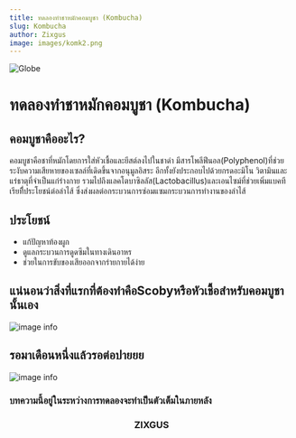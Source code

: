 ```yaml
---
title: ทดลองทำชาหมักคอมบูชา (Kombucha)
slug: Kombucha
author: Zixgus
image: images/komk2.png
---
```


![Globe](images/kom.jpeg)
# ทดลองทำชาหมักคอมบูชา (Kombucha)
## คอมบูชาคืออะไร?
คอมบูชาคือชาที่หมักโดยการใส่หัวเชื้อและยีสต์ลงไปในชาดำ
มีสารโพลีฟีนอล(Polyphenol)ที่ช่วยระงับความเสียหายของเซลล์ที่เดิดขึ้นจากอนุมูลอิสระ
อีกทั้งยังประกอบไปด้วยกรดอะมิโน วิตามินและแร่ธาตุที่จำเป็นแก่ร่างกาย
รวมไปถึงแลคโตบาซิลลัส(Lactobacillus)และเอนไซม์ที่ช่วยเพิ่มแบคทีเรียที่ีประโยชน์ต่อลำไส้
ซึ่งส่งผลต่อกระบวนการซ่อมแซมกระบวนการทำงานของลำไส้
## ประโยชน์
- แก้ปัญหาท้องผูก
- ดูแลกระบวนการดูดซึมในทางเดินอาหร
- ช่วยในการขับของเสียออกจากร่ายกายได้ง่าย
## แน่นอนว่าสิ่งที่แรกที่ต้องทำคือScobyหรือหัวเชื้อสำหรับคอมบูชานั้นเอง
![image info](images/kom2.jpg)
## รอมาเดือนหนึ่งแล้วรอต่อปายยย
![image info](images/kom3.jpg)
### บทความนี้อยู่ในระหว่างการทดลองจะทำเป็นตัวเต็มในภายหลัง
<div style={{ padding: '20px', backgroundColor: 'green' }}>
  <h3><center>ZIXGUS</center></h3>
</div>
